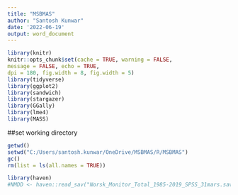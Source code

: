 ```yaml
---
title: "MSBMAS"
author: "Santosh Kunwar"
date: '2022-06-19'
output: word_document
---
```


```r
library(knitr)
knitr::opts_chunk$set(cache = TRUE, warning = FALSE,
message = FALSE, echo = TRUE,
dpi = 180, fig.width = 8, fig.width = 5)
library(tidyverse)
library(ggplot2)
library(sandwich)
library(stargazer)
library(GGally)
library(lme4)
library(MASS)
```

##set working directory

```r

getwd()
setwd("C:/Users/santosh.kunwar/OneDrive/MSBMAS/R/MSBMAS")
gc()
rm(list = ls(all.names = TRUE))

```

```r
library(haven)
#NMDD <- haven::read_sav("Norsk_Monitor_Total_1985-2019_SPSS_31mars.sav")

```
